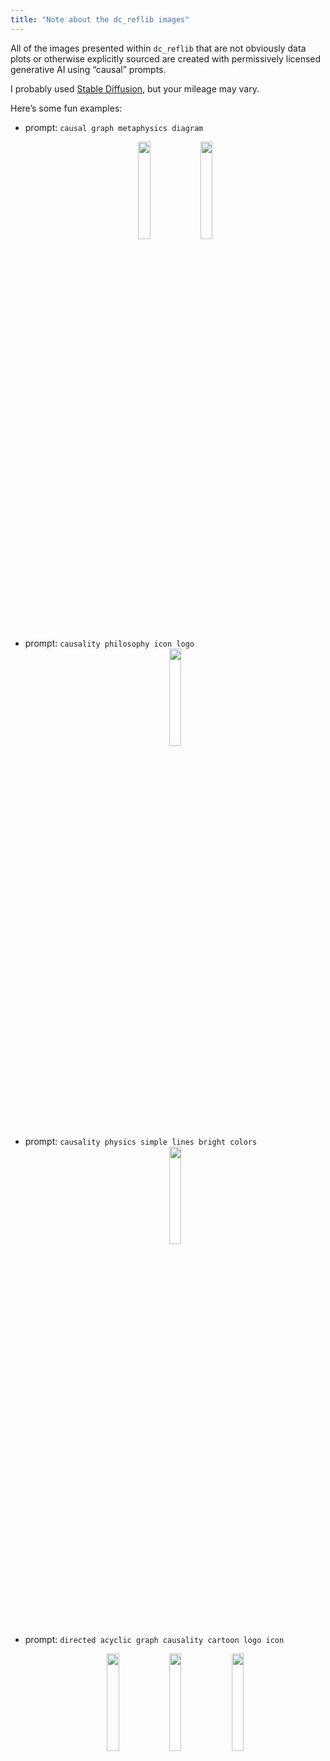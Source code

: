 ```yaml
---
title: "Note about the dc_reflib images"
---
```


All of the images presented within `dc_reflib` that are not obviously data plots or otherwise explicitly sourced are created with permissively licensed generative AI using "causal" prompts. 

I probably used [Stable Diffusion](https://huggingface.co/spaces/stabilityai/stable-diffusion), but your mileage may vary.

Here's some fun examples:

* prompt: `causal graph metaphysics diagram`
<center>
::: {layout-nrow=2}
![](img/feverdreams/causal_graph_metaphysics_diagram_1.jpeg){width=20%}
![](img/feverdreams/causal_graph_metaphysics_diagram_3.jpeg){width=20%}
:::
</center>
* prompt: `causality philosophy icon logo`
<center>
![](img/feverdreams/causality_philosophy_icon_logo_2.jpeg){width=20%}
</center>
* prompt: `causality physics simple lines bright colors`
<center>
![](img/feverdreams/causality_physics_simple_lines_bright_colors_1.jpeg){width=20%}
</center>
* prompt: `directed acyclic graph causality cartoon logo icon`
<center>
::: {layout-nrow=2}
![](img/feverdreams/directed_acyclic_graph_causality_cartoon_logo_icon_1.jpeg){width=20%}
![](img/feverdreams/directed_acyclic_graph_causality_cartoon_logo_icon_3.jpeg){width=20%}
![](img/feverdreams/directed_acyclic_graph_causality_cartoon_logo_icon_4.jpeg){width=20%}
:::
</center>